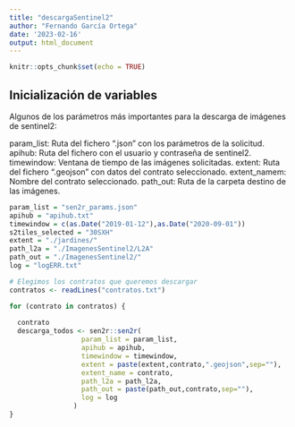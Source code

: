 ```yaml
---
title: "descargaSentinel2"
author: "Fernando García Ortega"
date: '2023-02-16'
output: html_document
---
```


```r
knitr::opts_chunk$set(echo = TRUE)
```

## Inicialización de variables

Algunos de los parámetros más importantes para la descarga de imágenes de sentinel2:

param_list: Ruta del fichero ".json" con los parámetros de la solicitud.
apihub: Ruta del fichero con el usuario y contraseña de sentinel2.
timewindow: Ventana de tiempo de las imágenes solicitadas.
extent: Ruta del fichero ".geojson" con datos del contrato seleccionado.
extent_namem: Nombre del contrato seleccionado.
path_out: Ruta de la carpeta destino de las imágenes.

```r

param_list = "sen2r_params.json"   
apihub = "apihub.txt"
timewindow = c(as.Date("2019-01-12"),as.Date("2020-09-01"))
s2tiles_selected = "30SXH"
extent = "./jardines/"
path_l2a = "./ImagenesSentinel2/L2A"
path_out = "./ImagenesSentinel2/"
log = "logERR.txt"

```



```r

# Elegimos los contratos que queremos descargar
contratos <- readLines("contratos.txt")

```


```r

for (contrato in contratos) {
  
  contrato
  descarga_todos <- sen2r::sen2r(
                  param_list = param_list,
                  apihub = apihub,
                  timewindow = timewindow,
                  extent = paste(extent,contrato,".geojson",sep=""),
                  extent_name = contrato,
                  path_l2a = path_l2a,
                  path_out = paste(path_out,contrato,sep=""),
                  log = log
                )
}

```